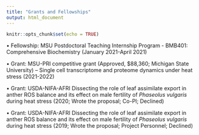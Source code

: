```yaml
---
title: "Grants and Fellowships"
output: html_document
---
```


```r
knitr::opts_chunk$set(echo = TRUE)
```

•	Fellowship: MSU Postdoctoral Teaching Internship Program - BMB401: Comprehensive Biochemistry (January 2021-April 2021)

•	Grant: MSU-PRI competitive grant (Approved, $88,360; Michigan State University) – Single cell transcriptome and proteome dynamics under heat stress (2021-2022) <br>

•	Grant: USDA-NIFA-AFRI Dissecting the role of leaf assimilate export in anther ROS balance and its effect on male fertility of *Phaseolus vulgaris* during heat stress (2020; Wrote the proposal; Co-PI; Declined) <br>

•	Grant: USDA-NIFA-AFRI Dissecting the role of leaf assimilate export in anther ROS balance and its effect on male fertility of *Phaseolus vulgaris* during heat stress (2019; Wrote the proposal; Project Personnel; Declined) <br>
